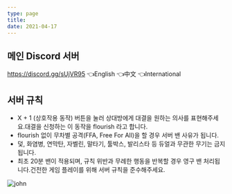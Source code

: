 ```yaml
---
type: page
title: 
date: 2021-04-17
---
```

## 메인 Discord 서버
https://discord.gg/sUjVR95 👈English 👈中文 👈International



## 서버 규칙
* X + 1 (상호작용 동작) 버튼을 눌러 상대방에게 대결을 원하는 의사를 표현해주세요.대결을 신청하는 이 동작을 flourish 라고 합니다.
* flourish 없이 무차별 공격(FFA, Free For All)을 할 경우 서버 밴 사유가 됩니다.
* 덫, 화염병, 연막탄, 자벨린, 말타기, 툴박스, 발리스타 등 듀얼과 무관한 무기는 금지됩니다.
* 최초 20분 밴이 적용되며, 규칙 위반과 무례한 행동을 반복할 경우 영구 밴 처리됩니다.건전한 게임 플레이를 위해 서버 규칙을 준수해주세요.

![john](./images/perma%20ban%201.jpg)
